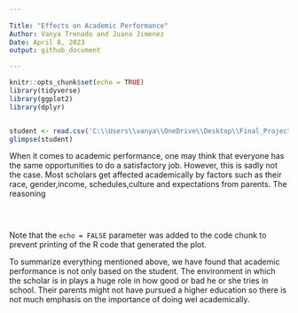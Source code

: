 ```yaml
---
  
Title: "Effects on Academic Performance"
Author: Vanya Trenado and Juana Jimenez
Date: April 8, 2023
output: github_document

---
```


```r
knitr::opts_chunk$set(echo = TRUE)
library(tidyverse)
library(ggplot2)
library(dplyr)


student <- read.csv('C:\\Users\\vanya\\OneDrive\\Desktop\\Final_Project\\student_data01.csv')
glimpse(student)
```

When it comes to academic performance, one may think that everyone has the same opportunities to do a satisfactory job. However, this is sadly not the case. Most scholars get affected academically by factors such as their race, gender,income, schedules,culture and expectations from parents. The reasoning

```r

```

##

```r

```

Note that the `echo = FALSE` parameter was added to the code chunk to prevent printing of the R code that generated the plot.

To summarize everything mentioned above, we have found that academic performance is not only based on the student. The environment in which the scholar is in plays a huge role in how good or bad he or she tries in school. Their parents might not have pursued a higher education so there is not much emphasis on the importance of doing wel academically. 